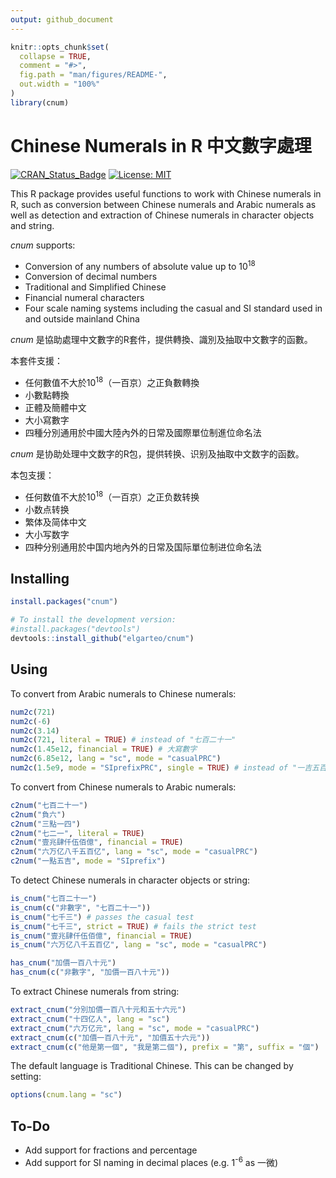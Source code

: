 ```yaml
---
output: github_document
---
```


<!-- README.md is generated from README.Rmd. Please edit that file -->

```r
knitr::opts_chunk$set(
  collapse = TRUE,
  comment = "#>",
  fig.path = "man/figures/README-",
  out.width = "100%"
)
library(cnum)
```

# Chinese Numerals in **R** 中文數字處理

<!-- badges: start -->
[![CRAN_Status_Badge](https://www.r-pkg.org/badges/version/cnum)](https://cran.r-project.org/package=cnum)
[![License: MIT](https://img.shields.io/badge/License-MIT-blue.svg)](https://opensource.org/licenses/MIT)
<!-- badges: end -->

This R package provides useful functions to work with Chinese numerals in R,
such as conversion between Chinese numerals and Arabic numerals as well as
detection and extraction of Chinese numerals in character objects and string.

_cnum_ supports:

* Conversion of any numbers of absolute value up to 10<sup>18</sup>
* Conversion of decimal numbers
* Traditional and Simplified Chinese
* Financial numeral characters
* Four scale naming systems including the casual and SI standard used in and outside mainland China

_cnum_ 是協助處理中文數字的R套件，提供轉換、識別及抽取中文數字的函數。

本套件支援：

* 任何數值不大於10<sup>18</sup>（一百京）之正負數轉換
* 小數點轉換
* 正體及簡體中文
* 大小寫數字
* 四種分別通用於中國大陸內外的日常及國際單位制進位命名法

_cnum_ 是协助处理中文数字的R包，提供转换、识别及抽取中文数字的函数。

本包支援：

* 任何数值不大於10<sup>18</sup>（一百京）之正负数转换
* 小数点转换
* 繁体及简体中文
* 大小写数字
* 四种分别通用於中国内地內外的日常及国际單位制进位命名法

## Installing

```r
install.packages("cnum")

# To install the development version:
#install.packages("devtools")
devtools::install_github("elgarteo/cnum")
```

## Using

To convert from Arabic numerals to Chinese numerals:

```r
num2c(721)
num2c(-6)
num2c(3.14)
num2c(721, literal = TRUE) # instead of "七百二十一"
num2c(1.45e12, financial = TRUE) # 大寫數字
num2c(6.85e12, lang = "sc", mode = "casualPRC")
num2c(1.5e9, mode = "SIprefixPRC", single = TRUE) # instead of "一吉五百兆"
```

To convert from Chinese numerals to Arabic numerals:

```r
c2num("七百二十一")
c2num("負六")
c2num("三點一四")
c2num("七二一", literal = TRUE)
c2num("壹兆肆仟伍佰億", financial = TRUE)
c2num("六万亿八千五百亿", lang = "sc", mode = "casualPRC")
c2num("一點五吉", mode = "SIprefix")
```

To detect Chinese numerals in character objects or string:

```r
is_cnum("七百二十一")
is_cnum(c("非數字", "七百二十一"))
is_cnum("七千三") # passes the casual test
is_cnum("七千三", strict = TRUE) # fails the strict test
is_cnum("壹兆肆仟伍佰億", financial = TRUE)
is_cnum("六万亿八千五百亿", lang = "sc", mode = "casualPRC")

has_cnum("加價一百八十元")
has_cnum(c("非數字", "加價一百八十元"))
```

To extract Chinese numerals from string:

```r
extract_cnum("分別加價一百八十元和五十六元")
extract_cnum("十四亿人", lang = "sc")
extract_cnum("六万亿元", lang = "sc", mode = "casualPRC")
extract_cnum(c("加價一百八十元", "加價五十六元"))
extract_cnum(c("他是第一個", "我是第二個"), prefix = "第", suffix = "個")
```

The default language is Traditional Chinese. This can be changed by setting:

```r
options(cnum.lang = "sc")
```

## To-Do

* Add support for fractions and percentage
* Add support for SI naming in decimal places (e.g. 1<sup>-6</sup> as 一微)
